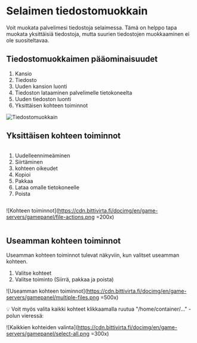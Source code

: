 # Selaimen tiedostomuokkain

Voit muokata palvelimesi tiedostoja selaimessa. Tämä on helppo tapa muokata
yksittäisiä tiedostoja, mutta suurien tiedostojen muokkaaminen ei ole
suositeltavaa.

## Tiedostomuokkaimen pääominaisuudet

1. Kansio
2. Tiedosto
3. Uuden kansion luonti
4. Tiedoston lataaminen palvelimelle tietokoneelta
5. Uuden tiedoston luonti
6. Yksittäisen kohteen toiminnot

![Tiedostomuokkain](https://cdn.bittivirta.fi/docimg/en/game-servers/gamepanel/file-manager.png)

## Yksittäisen kohteen toiminnot

<div style="display:flex;align-items:center;flex-wrap:wrap;">
<div style="margin-right:4rem;">

1. Uudelleennimeäminen
2. Siirtäminen
3. kohteen oikeudet
4. Kopioi
5. Pakkaa
6. Lataa omalle tietokoneelle
7. Poista

</div>

![Kohteen toiminnot](https://cdn.bittivirta.fi/docimg/en/game-servers/gamepanel/file-actions.png
=200x)

</div>

## Useamman kohteen toiminnot

Useamman kohteen toiminnot tulevat näkyviin, kun valitset useamman kohteen.

1. Valitse kohteet
2. Valitse toiminto (Siirrä, pakkaa ja poista)

![Useamman kohteen toiminnot](https://cdn.bittivirta.fi/docimg/en/game-servers/gamepanel/multiple-files.png
=500x)

:bulb: Voit myös valita kaikki kohteet klikkaamalla ruutua "/home/container/..."
-polun vieressä:

![Kaikkien kohteiden valinta](https://cdn.bittivirta.fi/docimg/en/game-servers/gamepanel/select-all.png
=300x)

